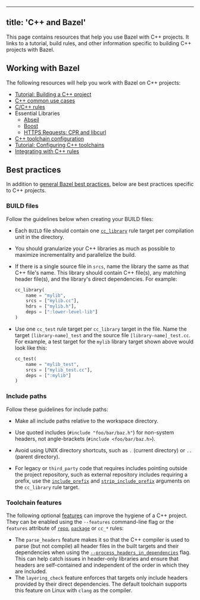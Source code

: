 
---
title: 'C++ and Bazel'
---



This page contains resources that help you use Bazel with C++ projects. It links
to a tutorial, build rules, and other information specific to building C++
projects with Bazel.

## Working with Bazel 

The following resources will help you work with Bazel on C++ projects:

*  [Tutorial: Building a C++ project](/start/cpp)
*  [C++ common use cases](/tutorials/cpp-use-cases)
*  [C/C++ rules](/reference/be/c-cpp)
*  Essential Libraries
   -  [Abseil](https://abseil.io/docs/cpp/quickstart)
   -  [Boost](https://github.com/nelhage/rules_boost)
   -  [HTTPS Requests: CPR and libcurl](https://github.com/hedronvision/bazel-make-cc-https-easy)
*  [C++ toolchain configuration](/docs/cc-toolchain-config-reference)
*  [Tutorial: Configuring C++ toolchains](/tutorials/ccp-toolchain-config)
*  [Integrating with C++ rules](/configure/integrate-cpp)

## Best practices 

In addition to [general Bazel best practices](/configure/best-practices), below are
best practices specific to C++ projects.

### BUILD files 

Follow the guidelines below when creating your BUILD files:

*  Each `BUILD` file should contain one [`cc_library`](/reference/be/c-cpp#cc_library)
   rule target per compilation unit in the directory.

*  You should granularize your C++ libraries as much as
   possible to maximize incrementality and parallelize the build.

*  If there is a single source file in `srcs`, name the library the same as
   that C++ file's name. This library should contain C++ file(s), any matching
   header file(s), and the library's direct dependencies. For example:

   ```python
   cc_library(
       name = "mylib",
       srcs = ["mylib.cc"],
       hdrs = ["mylib.h"],
       deps = [":lower-level-lib"]
   )
   ```

*  Use one `cc_test` rule target per `cc_library` target in the file. Name the
   target `[library-name]_test` and the source file `[library-name]_test.cc`.
   For example, a test target for the `mylib` library target shown above would
   look like this:

   ```python
   cc_test(
       name = "mylib_test",
       srcs = ["mylib_test.cc"],
       deps = [":mylib"]
   )
   ```

### Include paths 

Follow these guidelines for include paths:

*  Make all include paths relative to the workspace directory.

*  Use quoted includes (`#include "foo/bar/baz.h"`) for non-system headers, not
   angle-brackets (`#include <foo/bar/baz.h>`).

*  Avoid using UNIX directory shortcuts, such as `.` (current directory) or `..`
   (parent directory).

*  For legacy or `third_party` code that requires includes pointing outside the
   project repository, such as external repository includes requiring a prefix,
   use the [`include_prefix`](/reference/be/c-cpp#cc_library.include_prefix) and
   [`strip_include_prefix`](/reference/be/c-cpp#cc_library.strip_include_prefix)
   arguments on the `cc_library` rule target.

### Toolchain features 

The following optional [features](/docs/cc-toolchain-config-reference#features)
can improve the hygiene of a C++ project. They can be enabled using the
`--features` command-line flag or the `features` attribute of
[`repo`](/external/overview#repo.bazel),
[`package`](/reference/be/functions#package) or `cc_*` rules:

* The `parse_headers` feature makes it so that the C++ compiler is used to parse
  (but not compile) all header files in the built targets and their dependencies
  when using the
  [`--process_headers_in_dependencies`](/reference/command-line-reference#flag--process_headers_in_dependencies)
  flag. This can help catch issues in header-only libraries and ensure that
  headers are self-contained and independent of the order in which they are
  included.
* The `layering_check` feature enforces that targets only include headers
  provided by their direct dependencies. The default toolchain supports this
  feature on Linux with `clang` as the compiler.
